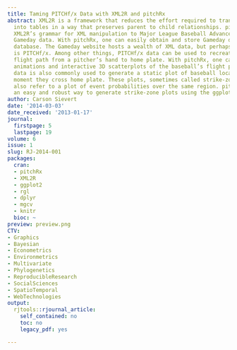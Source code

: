 ```yaml
---
title: Taming PITCHf/x Data with XML2R and pitchRx
abstract: XML2R is a framework that reduces the effort required to transform XML content
  into tables in a way that preserves parent to child relationships. pitchRx applies
  XML2R’s grammar for XML manipulation to Major League Baseball Advanced Media (MLBAM)’s
  Gameday data. With pitchRx, one can easily obtain and store Gameday data in a remote
  database. The Gameday website hosts a wealth of XML data, but perhaps most interesting
  is PITCHf/x. Among other things, PITCHf/x data can be used to recreate a baseball’s
  flight path from a pitcher’s hand to home plate. With pitchRx, one can easily create
  animations and interactive 3D scatterplots of the baseball’s flight path. PITCHf/x
  data is also commonly used to generate a static plot of baseball locations at the
  moment they cross home plate. These plots, sometimes called strike-zone plots, can
  also refer to a plot of event probabilities over the same region. pitchRx provides
  an easy and robust way to generate strike-zone plots using the ggplot2 package.
author: Carson Sievert
date: '2014-03-03'
date_received: '2013-01-17'
journal:
  firstpage: 5
  lastpage: 19
volume: 6
issue: 1
slug: RJ-2014-001
packages:
  cran:
  - pitchRx
  - XML2R
  - ggplot2
  - rgl
  - dplyr
  - mgcv
  - knitr
  bioc: ~
preview: preview.png
CTV:
- Graphics
- Bayesian
- Econometrics
- Environmetrics
- Multivariate
- Phylogenetics
- ReproducibleResearch
- SocialSciences
- SpatioTemporal
- WebTechnologies
output:
  rjtools::rjournal_article:
    self_contained: no
    toc: no
    legacy_pdf: yes

---
```

